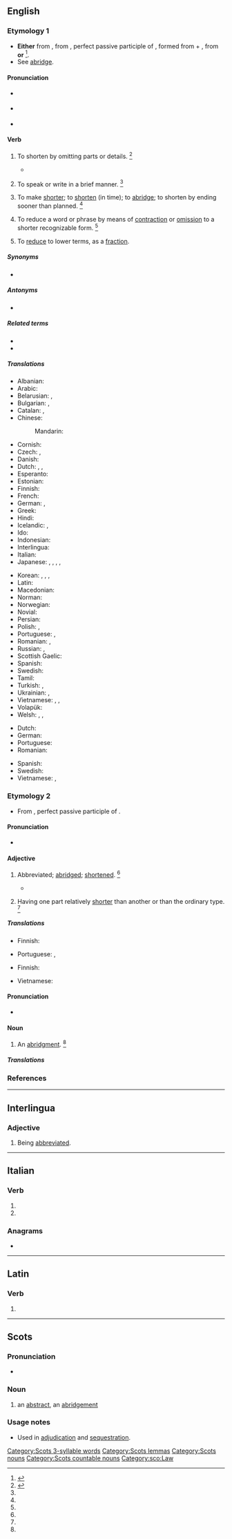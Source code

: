 ==English==

===Etymology 1===
* '''Either''' from {{etyl|enm|en}} {{m|enm|abbreviaten}}, from {{etyl|la|en}} {{m|la|abbreviātus}}, perfect passive participle of {{m|la|abbreviō||to shorten}}, formed from {{m|la|ad}} + {{m|la|breviō||shorten}}, from {{m|la|brevis||short}} '''or''' {{back-form|abbreviation|lang=en|nocap=1}}<ref>{{R:CDOE|page=2}}</ref>.
* See [[abridge]].

====Pronunciation====
* {{a|RP}} {{IPA|/ə.ˈbɹiː.vi.eɪt/|lang=en}}
* {{a|GenAm}} {{IPA|/əˈbɹi.vi.eɪt/|lang=en}}
* {{audio|en-us-abbreviate.ogg|Audio (US)|lang=en}}

====Verb====
{{en-verb|abbreviat}}

# {{lb|en|obsolete|transitive}} To shorten by omitting parts or details. {{defdate|Attested from around (1350 to 1470) until the late 17<sup>th</sup> century.}}<ref name=SOED>{{R:SOED5|page=3}}</ref>
#* {{quote-book|title=Essays|author={{w|Francis Bacon}}|year=1597|passage=It is one thing to '''abbreviate''' by contracting, another by cutting off.}}
# {{lb|en|obsolete|intransitive}} To speak or write in a brief manner. {{defdate|Attested from the late 16<sup>th</sup> century until the early 17<sup>th</sup> century.}}<ref name=SOED/>
# {{lb|en|transitive}} To make [[short]]er; to [[shorten]] (in time); to [[abridge]]; to shorten by ending sooner than planned. {{defdate|First attested from around (1350 to 1470).}}<ref name=SOED/>
# {{lb|en|transitive}} To reduce a word or phrase by means of [[contraction]] or [[omission]] to a shorter recognizable form. {{defdate|First attested in the late 16<sup>th</sup> century.}}<ref name=SOED/>
# {{lb|en|transitive|mathematics}} To [[reduce]] to lower terms, as a [[fraction]].

=====Synonyms=====
* {{l|en|shorten}}

=====Antonyms=====
* {{l|en|lengthen}}

=====Related terms=====
* {{l|en|abbreviation}}
* {{l|en|abbreviator}}

=====Translations=====
{{trans-top|to make shorter}}
* Albanian: {{t+|sq|shkurtoj}}
* Arabic: {{t+|ar|اختصر|alt=إِخْتَصَرَ}}
* Belarusian: {{t|be|скарача́ць|impf|sc=Cyrl}}, {{t|be|скараці́ць|pf|sc=Cyrl}}
* Bulgarian: {{t+|bg|съкращавам}}, {{t+|bg|скъсявам}}
* Catalan: {{t+|ca|abreujar}}, {{t+|ca|abreviar}}
* Chinese:
*: Mandarin: {{t-check|cmn|为了缩写|tr=wèile suōxiě|sc=Hani}}
* Cornish: {{t|kw|berrhe}}
* Czech: {{t|cs|zkracovat|impf}}, {{t+|cs|zkrátit|pf}}
* Danish: {{t+|da|forkorte}}
* Dutch: {{t+|nl|afkorten}}, {{t+|nl|verkorten}}, {{t+|nl|inkorten}}
* Esperanto: {{t|eo|mallongigi}}
* Estonian: {{t|et|lühendama}}
* Finnish: {{t+|fi|lyhentää}}
* French: {{t+|fr|abréger}}
* German: {{t+|de|kürzen}}, {{t+|de|abkürzen}}
* Greek: {{t|el|συντομέυω}}
* Hindi: {{t|hi|लघु करना|tr=Laghu karanā|sc=Deva}}
* Icelandic: {{t+|is|skammstafa}}, {{t|is|stytta}}
* Ido: {{t+|io|abreviar}}
* Indonesian: {{t|id|mempersingkat}}
* Interlingua: {{t+|ia|abbreviar}}
* Italian: {{t+|it|abbreviare}}
* Japanese: {{t+|ja|縮める|tr=chidimeru}}, {{t|ja|略す|tr=ryakusu}}, {{t+|ja|短縮|alt=短縮する|tr=tanshuku suru}}, {{t+|ja|省略|alt=省略する|tr=shōryaku suru}}, {{t+|ja|略称|alt=略称する|tr=ryakushō suru}}
{{trans-mid}}
* Korean: {{t+|ko|생략하다|tr=省略하다, saengnyakhada}}, {{t+|ko|약하다|tr=略하다, yakhada}}, {{t|ko|약생하다|tr=略省하다, yaksaenghada}}, {{t|ko|단축하다|tr=短縮하다, danchukhada}}
* Latin: {{t|la|abbreviō}}
* Macedonian: {{t|mk|скратува|tr=skratuva}}
* Norman: {{t|nrf|rap'tichi}}
* Norwegian: {{t|no|forkorte}}
* Novial: {{t|nov|abrevia}}
* Persian: {{t|fa|مختصر کردن|sc=fa-Arab}}
* Polish: {{t+|pl|skracać|impf}}, {{t+|pl|skrócić|pf}}
* Portuguese: {{t+|pt|abreviar}}, {{t+|pt|encurtar}}
* Romanian: {{t+|ro|scurta}}, {{t+|ro|abrevia}}
* Russian: {{t+|ru|сокраща́ть|impf}}, {{t+|ru|сократи́ть|pf}}
* Scottish Gaelic: {{t|gd|giorraich}}
* Spanish: {{t+|es|abreviar}}
* Swedish: {{t+|sv|förkorta}}
* Tamil: {{t+|ta|abbreviate|sc=Taml}}
* Turkish: {{t+|tr|kısaltmak}}, {{t|tr|ihtisar etmek}}
* Ukrainian: {{t|uk|скоро́чувати|impf|sc=Cyrl}}, {{t|uk|скороти́ти|pf|sc=Cyrl}}
* Vietnamese: {{t+check|vi|tóm tắt}}, {{t+check|vi|viết tắt}}, {{t-check|vi|[[rút ngắn]] [[lại]]}} <!-- was "[[rút ngắn]] [[lại]]" - assumed sum-of-parts; if an idiom, remove the wikilinks to the individual words. see [[User:Kephir/gadgets/xte#Translation_fixing]] -->
* Volapük: {{t+|vo|brefükön}}
* Welsh: {{t+|cy|byrhau}}, {{t+|cy|cwtogi}}, {{t+|cy|talfyrru}}
{{trans-bottom}}

{{trans-top|to reduce to lower terms}}
* Dutch: {{t|nl|versimpelen}}
* German: {{t+|de|kürzen}}
* Portuguese: {{t+|pt|abreviar}}
* Romanian: {{t+|ro|simplifica}}
{{trans-mid}}
* Spanish: {{t+|es|simplificar}}
* Swedish: {{t+|sv|förkorta}}
* Vietnamese: {{t|vi|ước lược}}, {{t|vi|rút gọn}}
{{trans-bottom}}

===Etymology 2===
* From {{etyl|LL.|en}} {{m|la|abbreviātus}}, perfect passive participle of {{m|la|abbreviō||abbreviate}}.

====Pronunciation====
* {{a|GenAm}} {{IPA|/əˈbɹi.vi.ət/|/əˈbɹi.vi.eɪt/||lang=en}}

====Adjective====
{{en-adj}}

# {{lb|en|obsolete}} Abbreviated; [[abridge]]d; [[shorten]]ed. {{defdate|Attested from around (1350 to 1470) until the late 17<sup>th</sup> century}}<ref name=SOED/>
#* {{quote-book|title=The philology of the English tongue|passage=The '''abbreviate''' form has never been able to recover that shock.|author={{w|J. J. Earle}}|year=1892}}
# {{lb|en|biology}} Having one part relatively [[shorter]] than another or than the ordinary type. {{defdate|First attested in the mid 19<sup>th</sup> century.}}<ref name=SOED/>

=====Translations=====
{{trans-top|abbreviated, abridged}}
* Finnish: {{t+|fi|lyhennetty}}
{{trans-mid}}
* Portuguese: {{t+|pt|abreviado}}, {{t|pt|encurtado}}
{{trans-bottom}}

{{trans-top|biology: having one part relatively shorter}}
* Finnish: {{t+|fi|lyhentynyt}}
{{trans-mid}}
* Vietnamese: {{t|vi|tương đối ngắn}}
{{trans-bottom}}

====Pronunciation====
* {{a|US}} {{IPA|/əˈbɹi.vi.eɪt/|lang=en}}

====Noun====
{{en-noun}}

# {{lb|en|obsolete}} An [[abridgment]]. {{defdate|Mid 16<sup>th</sup> century.}}<ref name=SOED/>

=====Translations=====
{{trans-see|abridgment}}

===References===
<references/>

----

==Interlingua==

===Adjective===
{{ia-adj}}

# Being [[abbreviated]].

----

==Italian==

===Verb===
{{head|it|verb form}}

# {{inflection of|abbreviare||2|p|pres|lang=it}}
# {{inflection of|abbreviare||2|p|impr|lang=it}}

===Anagrams===
* {{l|it|abbeverati}}

----

==Latin==

===Verb===
{{la-verb-form|abbreviāte}}

# {{inflection of|abbreviō||2|p|pres|actv|impr|lang=la}}

----

==Scots==

===Pronunciation===
* {{IPA|/əˈbriːvɪət/|lang=sco}}

===Noun===
{{sco-noun}}

# {{lb|sco|legal}} an [[abstract]], an [[abridgement]]

===Usage notes===
* Used in [[adjudication]] and [[sequestration]].

[[Category:Scots 3-syllable words]]
[[Category:Scots lemmas]]
[[Category:Scots nouns]]
[[Category:Scots countable nouns]]
[[Category:sco:Law]]